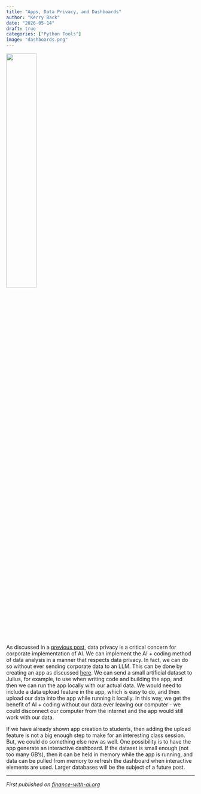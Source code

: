 ```yaml
---
title: "Apps, Data Privacy, and Dashboards"
author: "Kerry Back"
date: "2026-05-14"
draft: true
categories: ["Python Tools"]
image: "dashboards.png"  
---
```


![](dashboards.png){width=40% fig-align="center"}

As discussed in a [previous post](https://finance-with-ai.org/posts/08-apis), data privacy is a critical concern for corporate implementation of AI.  We can implement the AI + coding method of data analysis in a manner that respects data privacy.  In fact, we can do so without ever sending corporate data to an LLM.  This can be done by creating an app as discussed [here](https://finance-with-ai.org/posts/05-apps).  We can send a small artificial dataset to Julius, for example, to use when writing code and building the app, and then we can run the app locally with our actual data.  We would need to include a data upload feature in the app, which is easy to do, and then upload our data into the app while running it locally.  In this way, we get the benefit of AI + coding without our data ever leaving our computer - we could disconnect our computer from the internet and the app would still work with our data.

If we have already shown app creation to students, then adding the upload feature is not a big enough step to make for an interesting class session.  But, we could do something else new as well. One possibility is to have the app generate an interactive dashboard. If the dataset is small enough (not too many GB's), then it can be held in memory while the app is running, and data can be pulled from memory to refresh the dashboard when interactive elements are used.  Larger databases will be the subject of a future post.



---

*First published on [finance-with-ai.org](https://finance-with-ai.org)* 